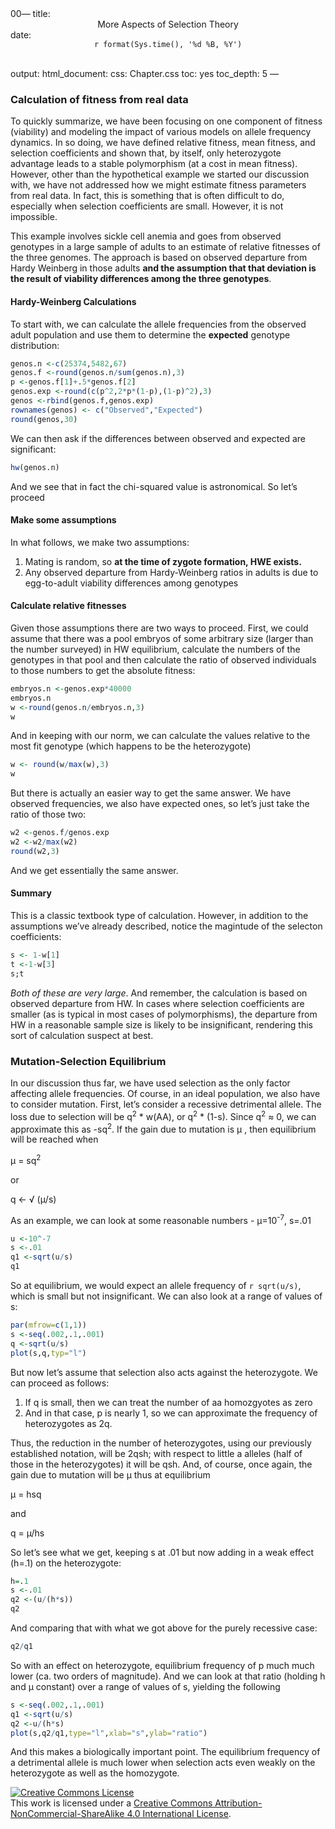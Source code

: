 00---
title: <center>More Aspects of Selection Theory</center>
date: <center>`r format(Sys.time(), '%d %B, %Y')`</center></br>
output: 
    html_document:
       css: Chapter.css
       toc: yes
       toc_depth: 5
---


### Calculation of fitness from real data

To quickly summarize, we have been focusing on one component of fitness (viability) and modeling the impact of various models on allele frequency dynamics.  In so doing, we have defined relative fitness, mean fitness, and selection coefficients and shown that, by itself, only heterozygote advantage leads to a stable polymorphism (at a cost in mean fitness).  However, other than the hypothetical example we started our discussion with, we have not addressed how we might estimate fitness parameters from real data.  In fact, this is something that is often difficult to do, especially when selection coefficients are small.  However,  it is not impossible.

This example involves sickle cell anemia and goes from observed genotypes in a large sample of adults to an estimate of relative fitnesses of the three genomes.  The approach is based on observed departure from Hardy Weinberg in those adults **and the assumption that that deviation is the result of viability differences among the three genotypes**.


#### Hardy-Weinberg Calculations

To start with, we can calculate the allele frequencies from the observed adult population and use them to determine the **expected** genotype distribution:

```r
genos.n <-c(25374,5482,67)
genos.f <-round(genos.n/sum(genos.n),3)
p <-genos.f[1]+.5*genos.f[2]
genos.exp <-round(c(p^2,2*p*(1-p),(1-p)^2),3)
genos <-rbind(genos.f,genos.exp)
rownames(genos) <- c("Observed","Expected")
round(genos,30)
```

We can then ask if the differences between observed and expected are significant:

```r
hw(genos.n)
```

And we see that in fact the chi-squared value is astronomical.  So let's proceed

#### Make some assumptions

In what follows, we make two assumptions:

1.  Mating is random, so **at the time of zygote formation, HWE exists.**
2.  Any observed departure from Hardy-Weinberg ratios in adults is due to egg-to-adult viability differences among genotypes 

#### Calculate relative fitnesses

Given those assumptions there are two ways to proceed.  First, we could assume that there was a pool embryos of some arbitrary size (larger than the number surveyed) in HW equilibrium, calculate the numbers of the genotypes in that pool and then calculate the ratio of observed individuals to those numbers to get the absolute fitness:

```r
embryos.n <-genos.exp*40000
embryos.n
w <-round(genos.n/embryos.n,3)
w
```
And in keeping with our norm, we can calculate the values relative to the most fit genotype (which happens to be the heterozygote)

```r
w <- round(w/max(w),3)
w
```

But there is actually an easier way to get the same answer.  We have observed frequencies, we also have expected ones, so let's just take the ratio of those two:
```r

w2 <-genos.f/genos.exp
w2 <-w2/max(w2)
round(w2,3)
```
And we get essentially the same answer.

#### Summary

This is a classic textbook type of calculation.  However, in addition to the assumptions we've already described, notice the magintude of the selecton coefficients:

```r
s <- 1-w[1]
t <-1-w[3]
s;t
```
*Both of these are very large*.  And remember, the calculation is based on observed departure from HW.  In cases where selection coefficients are smaller (as is typical in most cases of polymorphisms), the departure from HW in a reasonable sample size is likely to be insignificant, rendering this sort of calculation suspect at best.




### Mutation-Selection Equilibrium

In our discussion thus far, we have used selection as the only factor affecting allele frequencies.  Of course, in an ideal population, we also have to consider mutation.  First, let's consider a recessive detrimental allele.  The loss due to selection will be q^2^ * w(AA), or q^2^ * (1-s).  Since q^2^ &asymp; 0, we can approximate this as -sq^2^.  If the gain due to mutation is &mu; , then equilibrium will be reached when

&mu; = sq^2^

or  

q <- &radic; (&mu;/s)

As an example, we can look at some reasonable numbers - µ=10^-7^, s=.01
```r
u <-10^-7
s <-.01
q1 <-sqrt(u/s)
q1
```
So at equilibrium, we would expect an allele frequency of `r sqrt(u/s)`, which is small but not insignificant.  We can also look at a range of values of s:

```r
par(mfrow=c(1,1))
s <-seq(.002,.1,.001)
q <-sqrt(u/s)
plot(s,q,typ="l")
```

But now let's assume that selection also acts against the heterozygote. We can proceed as follows:

1.  If q is small, then we can treat the number of aa homozgyotes as zero
2.  And in that case, p is nearly 1, so we can approximate the frequency of heterozygotes as 2q.

Thus, the reduction in the number of heterozygotes, using our previously established notation, will be 2qsh; with respect to little a alleles (half of those in the heterozygotes) it will be qsh.  And, of course, once again, the gain due to mutation will be &mu; thus at equilibrium


µ = hsq  

and

q = µ/hs


So let's see what we get, keeping s at .01 but now adding in a weak effect (h=.1) on the heterozygote:

```r
h=.1
s <-.01
q2 <-(u/(h*s))
q2
```
And comparing that with what we got above for the purely recessive case:
```r
q2/q1
```
So with an effect on heterozygote, equilibrium frequency of p much much lower (ca. two orders of magnitude).  And we can look at that ratio (holding h and µ constant) over a range of values of s, yielding the following

```r
s <-seq(.002,.1,.001)
q1 <-sqrt(u/s)
q2 <-u/(h*s)
plot(s,q2/q1,type="l",xlab="s",ylab="ratio")
```

And this makes a biologically important point. The equilibrium frequency of a detrimental allele is much lower when selection acts even weakly on the heterozygote as well as the homozygote.





<a rel="license" href="http://creativecommons.org/licenses/by-nc-sa/4.0/deed.en_US"><img alt="Creative Commons License" style="border-width:0" src="http://i.creativecommons.org/l/by-nc-sa/4.0/88x31.png" /></a><br />This work is licensed under a <a rel="license" href="http://creativecommons.org/licenses/by-nc-sa/4.0/deed.en_US">Creative Commons Attribution-NonCommercial-ShareAlike 4.0 International License</a>.

